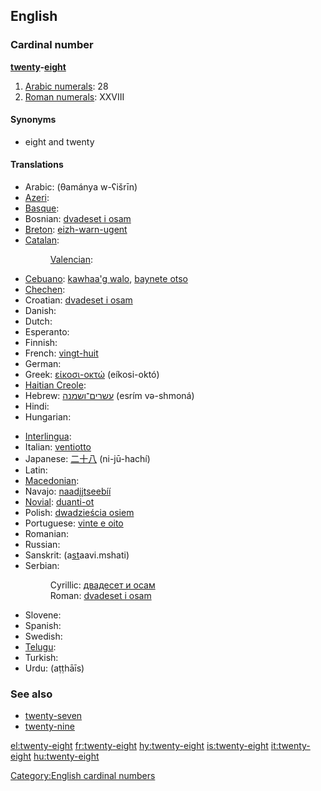 ==English==

===Cardinal number===
'''[[twenty]]-[[eight]]'''

# [[w:Arabic numerals|Arabic numerals]]: 28
# [[w:Roman numerals|Roman numerals]]: XXVIII

====Synonyms====
* eight and twenty

====Translations====
{{trans-top|number}}
* Arabic: {{Arab|[[ثمانية وعشرين]]}} (θamánya w-ʕišrīn)
* [[Azeri]]: {{t|az|iyirmi səkkiz|xs=Azeri}}
* [[Basque]]: {{t|eu|hogeita zortzi|xs=Basque}}
* Bosnian: [[dvadeset i osam]]
* [[Breton]]: [[eizh-warn-ugent]]
* [[Catalan]]: {{t+|ca|vint-i-vuit}}
*: [[Valencian]]: {{t+|ca|vint-i-huit}}
* [[Cebuano]]: [[kawhaa'g walo]], [[baynete otso]]
* [[Chechen]]: {{tø|ce|ткъе бархI|tr=tqe barh}}
* Croatian: [[dvadeset i osam]]
* Danish: {{t-|da|otteogtyve}}
* Dutch: {{t-|nl|achtentwintig}}
* Esperanto: {{t-|eo|dudek ok|xs=Esperanto}}
* Finnish: {{t-|fi|kaksikymmentäkahdeksan}}
* French: [[vingt-huit]] {{m}}
* German: {{t-|de|achtundzwanzig}}
* Greek: [[είκοσι-οκτώ]] (eíkosi-októ)
* [[Haitian Creole]]: {{tø|ht|ventuit}}
* Hebrew: [[עשרים־ושמנה]] (esrím və-shmoná)
* Hindi: {{t+|hi|अट्ठाईस|tr=aṭṭhāīs|xs=Hindi}}
* Hungarian: {{t+|hu|huszonnyolc}}
{{trans-mid}}
* [[Interlingua]]: {{t|ia|vinti-octo}}
* Italian: [[ventiotto]]
* Japanese: [[二十八]] (ni-jū-hachí)
* Latin: {{t-|la|duodetriginta}}
* [[Macedonian]]: {{t|mk|дваесет и осум|tr=dváeset i ósum}}
* Navajo: [[naadįįtseebíí]]
* [[Novial]]: [[duanti-ot]]
* Polish: [[dwadzieścia osiem]]
* Portuguese: [[vinte e oito]] {{m}}
* Romanian: {{t-|ro|douăzeci şi opt}}
* Russian: {{t-|ru|двадцать восемь|tr=dvádtsat’ vósem’}}
* Sanskrit: (a<u>st</u>aavi.mshati)
* Serbian:
*: Cyrillic: [[двадесет и осам]]
*: Roman: [[dvadeset i osam]]
* Slovene: {{t|sl|osemindvajset}}
* Spanish: {{t+|es|veintiocho}}
* Swedish: {{t+|sv|tjugoåtta}}
* [[Telugu]]: {{t|te|ఇరవై ఎనిమిది|tr=iravai enimidi}}
* Turkish: {{t-|tr|yirmi sekiz}}
* Urdu: {{ur-Arab|[[اٹھائیس]]}} (aṭṭhāīs)
{{trans-bottom}}

===See also===
* [[twenty-seven]]
* [[twenty-nine]]

[[Category:English cardinal numbers]]

[[el:twenty-eight]]
[[fr:twenty-eight]]
[[hy:twenty-eight]]
[[is:twenty-eight]]
[[it:twenty-eight]]
[[hu:twenty-eight]]
